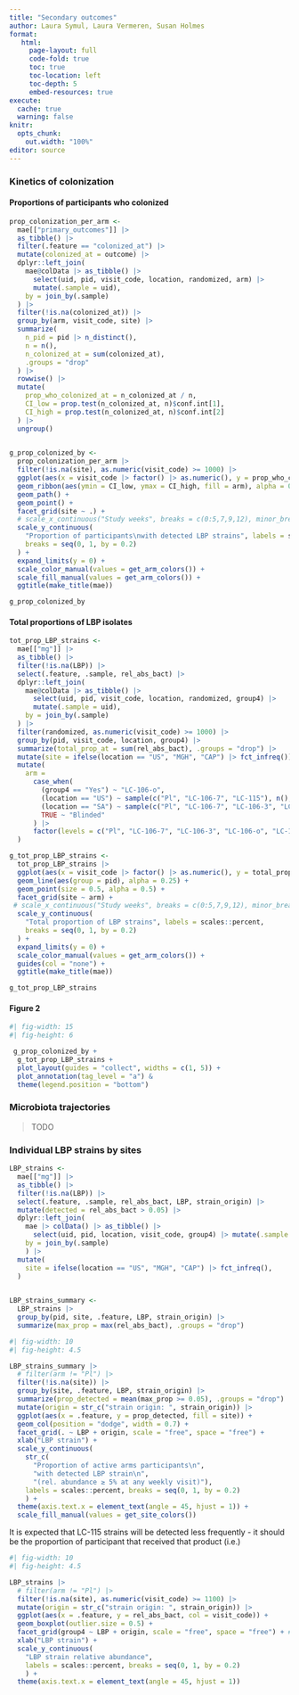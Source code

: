 ```yaml
---
title: "Secondary outcomes"
author: Laura Symul, Laura Vermeren, Susan Holmes
format: 
   html:
     page-layout: full
     code-fold: true
     toc: true
     toc-location: left
     toc-depth: 5
     embed-resources: true
execute:
  cache: true
  warning: false
knitr:
  opts_chunk:
    out.width: "100%"
editor: source
---
```


### Kinetics of colonization


#### Proportions of participants who colonized


```r

prop_colonization_per_arm <- 
  mae[["primary_outcomes"]] |> 
  as_tibble() |> 
  filter(.feature == "colonized_at") |> 
  mutate(colonized_at = outcome) |> 
  dplyr::left_join(
    mae@colData |> as_tibble() |> 
      select(uid, pid, visit_code, location, randomized, arm) |> 
      mutate(.sample = uid),
    by = join_by(.sample)
  ) |> 
  filter(!is.na(colonized_at)) |> 
  group_by(arm, visit_code, site) |> 
  summarize(
    n_pid = pid |> n_distinct(),
    n = n(),
    n_colonized_at = sum(colonized_at),
    .groups = "drop"
  ) |> 
  rowwise() |> 
  mutate(
    prop_who_colonized_at = n_colonized_at / n,
    CI_low = prop.test(n_colonized_at, n)$conf.int[1],
    CI_high = prop.test(n_colonized_at, n)$conf.int[2]
  ) |> 
  ungroup()
 

```

```r


g_prop_colonized_by <- 
  prop_colonization_per_arm |>
  filter(!is.na(site), as.numeric(visit_code) >= 1000) |> 
  ggplot(aes(x = visit_code |> factor() |> as.numeric(), y = prop_who_colonized_at, col = arm)) +
  geom_ribbon(aes(ymin = CI_low, ymax = CI_high, fill = arm), alpha = 0.2, col = NA) +
  geom_path() +
  geom_point() +
  facet_grid(site ~ .) + 
  # scale_x_continuous("Study weeks", breaks = c(0:5,7,9,12), minor_breaks = 0:12) +
  scale_y_continuous(
    "Proportion of participants\nwith detected LBP strains", labels = scales::percent,
    breaks = seq(0, 1, by = 0.2)
  ) +
  expand_limits(y = 0) +
  scale_color_manual(values = get_arm_colors()) +
  scale_fill_manual(values = get_arm_colors()) +
  ggtitle(make_title(mae)) 

g_prop_colonized_by


```

#### Total proportions of LBP isolates

```r

tot_prop_LBP_strains <- 
  mae[["mg"]] |> 
  as_tibble() |> 
  filter(!is.na(LBP)) |> 
  select(.feature, .sample, rel_abs_bact) |> 
  dplyr::left_join(
    mae@colData |> as_tibble() |> 
      select(uid, pid, visit_code, location, randomized, group4) |> 
      mutate(.sample = uid),
    by = join_by(.sample)
  ) |> 
  filter(randomized, as.numeric(visit_code) >= 1000) |> 
  group_by(pid, visit_code, location, group4) |> 
  summarize(total_prop_at = sum(rel_abs_bact), .groups = "drop") |> 
  mutate(site = ifelse(location == "US", "MGH", "CAP") |> fct_infreq())  |> 
  mutate(
    arm = 
      case_when(
        (group4 == "Yes") ~ "LC-106-o",
        (location == "US") ~ sample(c("Pl", "LC-106-7", "LC-115"), n(), replace = TRUE),
        (location == "SA") ~ sample(c("Pl", "LC-106-7", "LC-106-3", "LC-115"), n(), replace = TRUE),
        TRUE ~ "Blinded"
      ) |> 
      factor(levels = c("Pl", "LC-106-7", "LC-106-3", "LC-106-o", "LC-115", "Blinded"))
  )


```

```r


g_tot_prop_LBP_strains <- 
  tot_prop_LBP_strains |> 
  ggplot(aes(x = visit_code |> factor() |> as.numeric(), y = total_prop_at, col = arm)) +
  geom_line(aes(group = pid), alpha = 0.25) +
  geom_point(size = 0.5, alpha = 0.5) +
  facet_grid(site ~ arm) + 
 # scale_x_continuous("Study weeks", breaks = c(0:5,7,9,12), minor_breaks = 0:12) +
  scale_y_continuous(
    "Total proportion of LBP strains", labels = scales::percent,
    breaks = seq(0, 1, by = 0.2)
  ) +
  expand_limits(y = 0) +
  scale_color_manual(values = get_arm_colors()) +
  guides(col = "none") +
  ggtitle(make_title(mae)) 

g_tot_prop_LBP_strains

```






#### Figure 2

```r
#| fig-width: 15
#| fig-height: 6

 g_prop_colonized_by + 
  g_tot_prop_LBP_strains +
  plot_layout(guides = "collect", widths = c(1, 5)) +
  plot_annotation(tag_level = "a") &
  theme(legend.position = "bottom")

```

### Microbiota trajectories

> TODO




### Individual LBP strains by sites

```r

LBP_strains <- 
  mae[["mg"]] |> 
  as_tibble() |> 
  filter(!is.na(LBP)) |> 
  select(.feature, .sample, rel_abs_bact, LBP, strain_origin) |>
  mutate(detected = rel_abs_bact > 0.05) |>
  dplyr::left_join(
    mae |> colData() |> as_tibble() |> 
      select(uid, pid, location, visit_code, group4) |> mutate(.sample = uid),
    by = join_by(.sample)
    ) |> 
  mutate(
    site = ifelse(location == "US", "MGH", "CAP") |> fct_infreq(),
  ) 
  

```

```r

LBP_strains_summary <- 
  LBP_strains |> 
  group_by(pid, site, .feature, LBP, strain_origin) |> 
  summarize(max_prop = max(rel_abs_bact), .groups = "drop")

```

```r
#| fig-width: 10
#| fig-height: 4.5

LBP_strains_summary |> 
  # filter(arm != "Pl") |> 
  filter(!is.na(site)) |> 
  group_by(site, .feature, LBP, strain_origin) |> 
  summarize(prop_detected = mean(max_prop >= 0.05), .groups = "drop") |> 
  mutate(origin = str_c("strain origin: ", strain_origin)) |> 
  ggplot(aes(x = .feature, y = prop_detected, fill = site)) +
  geom_col(position = "dodge", width = 0.7) +
  facet_grid(. ~ LBP + origin, scale = "free", space = "free") +
  xlab("LBP strain") +
  scale_y_continuous(
    str_c(
      "Proportion of active arms participants\n",
      "with detected LBP strain\n",
      "(rel. abundance ≥ 5% at any weekly visit)"),
    labels = scales::percent, breaks = seq(0, 1, by = 0.2)
    ) +
  theme(axis.text.x = element_text(angle = 45, hjust = 1)) +
  scale_fill_manual(values = get_site_colors())

```

:::callout-caution
It is expected that LC-115 strains will be detected less frequently - it should be the proportion of participant that received that product (i.e.)
:::


```r
#| fig-width: 10
#| fig-height: 4.5

LBP_strains |> 
  # filter(arm != "Pl") |> 
  filter(!is.na(site), as.numeric(visit_code) >= 1100) |> 
  mutate(origin = str_c("strain origin: ", strain_origin)) |> 
  ggplot(aes(x = .feature, y = rel_abs_bact, col = visit_code)) +
  geom_boxplot(outlier.size = 0.5) +
  facet_grid(group4 ~ LBP + origin, scale = "free", space = "free") + # arm ~ LBP + origin
  xlab("LBP strain") +
  scale_y_continuous(
    "LBP strain relative abundance",
    labels = scales::percent, breaks = seq(0, 1, by = 0.2)
    ) +
  theme(axis.text.x = element_text(angle = 45, hjust = 1))

```








